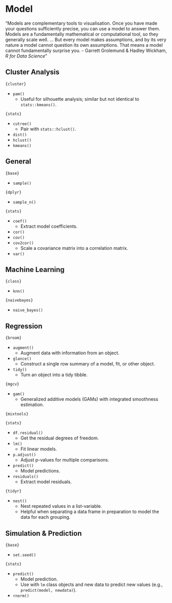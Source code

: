 # Model

"Models are complementary tools to visualisation. Once you have made your questions sufficiently precise, you can use a model to answer them. Models are a fundamentally mathematical or computational tool, so they generally scale well. ... But every model makes assumptions, and by its very nature a model cannot question its own assumptions. That means a model cannot fundamentally surprise you. 
- Garrett Grolemund & Hadley Wickham, *R for Data Science*"

## Cluster Analysis

`{cluster}`

* `pam()`
  * Useful for silhouette analysis; similar but not identical to `stats::kmeans()`.

`{stats}`

* `cutree()`
  * Pair with `stats::hclust()`.
* `dist()`
* `hclust()`
* `kmeans()`

## General

`{base}`

* `sample()`

`{dplyr}`

* `sample_n()`

`{stats}`

* `coef()`
  * Extract model coefficients.
* `cor()`
* `cov()`
* `cov2cor()`
  * Scale a covariance matrix into a correlation matrix.
* `var()`

## Machine Learning

`{class}`

* `knn()`

`{naivebayes}`

* `naive_bayes()`

## Regression

`{broom}`

* `augment()`
  * Augment data with information from an object.
* `glance()`
  * Construct a single row summary of a model, fit, or other object.
* `tidy()`
  * Turn an object into a tidy tibble.

`{mgcv}`

* `gam()`
  * Generalized additive models (GAMs) with integrated smoothness estimation.

`{mixtools}`


`{stats}`

* `df.residual()`
  * Get the residual degrees of freedom.
* `lm()`
  * Fit linear models.
* `p.adjust()`
  * Adjust p-values for multiple comparisons.
* `predict()`
  * Model predictions.
* `residuals()`
  * Extract model residuals.
  
`{tidyr}`

* `nest()`
  * Nest repeated values in a list-variable.
  * Helpful when separating a data frame in preparation to model the data for each grouping.

## Simulation & Prediction

`{base}`

* `set.seed()`

`{stats}`

* `predict()`
  * Model prediction.
  * Use with `lm` class objects and new data to predict new values (e.g., `predict(model, newdata)`).
* `rnorm()`
